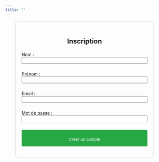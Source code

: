 ```yaml
---
title: ""
---
```


:::: {style="max-width: 400px; margin: auto; padding: 20px; border: 1px solid #ccc; border-radius: 8px;"}
<h2 style="text-align: center;">

Inscription

</h2>

<form id="signup-form">

<label for="signup-nom">Nom :</label> <input type="nom" id="signup-nom" required style="width:100%; margin-bottom: 10px;">

<label for="signup-prenom">Prénom :</label> <input type="prenom" id="signup-prenom" required style="width:100%; margin-bottom: 10px;">

<label for="signup-email">Email :</label> <input type="email" id="signup-email" required style="width:100%; margin-bottom: 10px;">

<label for="signup-password">Mot de passe :</label> <input type="password" id="signup-password" required style="width:100%; margin-bottom: 10px;">

<button type="submit" style="width:100%; background-color: #28a745; color: white; padding-top: 10px; border: none; border-radius: 4px;">

Créer un compte

</button>

</form>

::: {#message-container style="text-align: center; margin-top: 10px;"}
:::
::::

```{=html}
<script>
  const supabaseUrl = "https://xyumeteavzfarpcbedqh.supabase.co";
  const supabaseKey = "eyJhbGciOiJIUzI1NiIsInR5cCI6IkpXVCJ9.eyJpc3MiOiJzdXBhYmFzZSIsInJlZiI6Inh5dW1ldGVhdnpmYXJwY2JlZHFoIiwicm9sZSI6ImFub24iLCJpYXQiOjE3NDM1OTAzNTUsImV4cCI6MjA1OTE2NjM1NX0.tuKfWfR-z6fye-Jr37Hp9pKfYVb9qX59j3jusnMKsZw";  // Mets ici ta vraie clé

  const messageContainer = document.getElementById("message-container");

  document.getElementById("signup-form").addEventListener("submit", async function (event) {
    event.preventDefault();
    
    
    const nom = document.getElementById("signup-nom").value.trim();
    const prenom = document.getElementById("signup-prenom").value.trim();
    const email = document.getElementById("signup-email").value.trim();
    const password = document.getElementById("signup-password").value.trim();

    // Nettoyage des messages précédents
    messageContainer.innerHTML = "";

    const response = await fetch(`${supabaseUrl}/rest/v1/database_connexion_questionnaire`, {
      method: "POST",
      headers: {
        "apikey": supabaseKey,
        "Authorization": `Bearer ${supabaseKey}`,
        "Content-Type": "application/json",
        "Prefer": "return=representation"
      },
      body: JSON.stringify({nom, prenom, email, password })
    });

    const result = await response.json();

    if (response.ok) {
      messageContainer.innerHTML = `<p style="color: green;">Compte créé avec succès !</p>`;
    } else {
      console.error("Erreur:", result);
      messageContainer.innerHTML = `<p style="color: red;">Erreur lors de la création du compte.</p>`;
    }
  });
</script>
```
